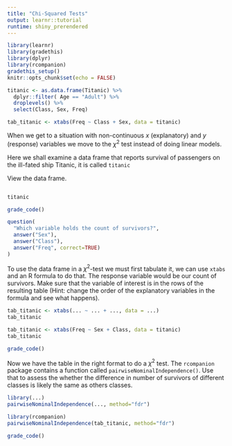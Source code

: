 ```yaml
---
title: "Chi-Squared Tests"
output: learnr::tutorial
runtime: shiny_prerendered
---
```


```r
library(learnr)
library(gradethis)
library(dplyr)
library(rcompanion)
gradethis_setup()
knitr::opts_chunk$set(echo = FALSE)

```

```r
titanic <- as.data.frame(Titanic) %>% 
  dplyr::filter( Age == "Adult") %>% 
  droplevels() %>% 
  select(Class, Sex, Freq)

tab_titanic <- xtabs(Freq ~ Class + Sex, data = titanic)

```

When we get to a situation with non-continuous $x$ (explanatory) and $y$ (response) variables we move to the $\chi^2$ test instead of doing linear models. 

Here we shall examine a data frame that reports survival of passengers on the ill-fated ship Titanic, it is called `titanic` 

View the data frame.

```r

```
```r
titanic
```
```r
grade_code()
```

```r
question(
  "Which variable holds the count of survivors?",
  answer("Sex"),
  answer("Class"),
  answer("Freq", correct=TRUE)
)
```

To use the data frame in a $\chi^2$-test we must first tabulate it, we can use `xtabs` and an R formula to do that. The response variable would be our count of survivors. Make sure that the variable of interest is in the rows of the resulting table (Hint: change the order of the explanatory variables in the formula and see what happens).

```r
tab_titanic <- xtabs(... ~ ... + ..., data = ...)
tab_titanic
```
```r
tab_titanic <- xtabs(Freq ~ Sex + Class, data = titanic)
tab_titanic
```
```r
grade_code()
```

Now we have the table in the right format to do a $\chi^2$ test. The `rcompanion` package contains a function called `pairwiseNominalIndependence()`. Use that to assess the whether the difference in number of survivors of different classes is likely the same as others classes.

```r
library(...)
pairwiseNominalIndependence(..., method="fdr")
```
```r
library(rcompanion)
pairwiseNominalIndependence(tab_titanic, method="fdr")
```

```r
grade_code()
```



